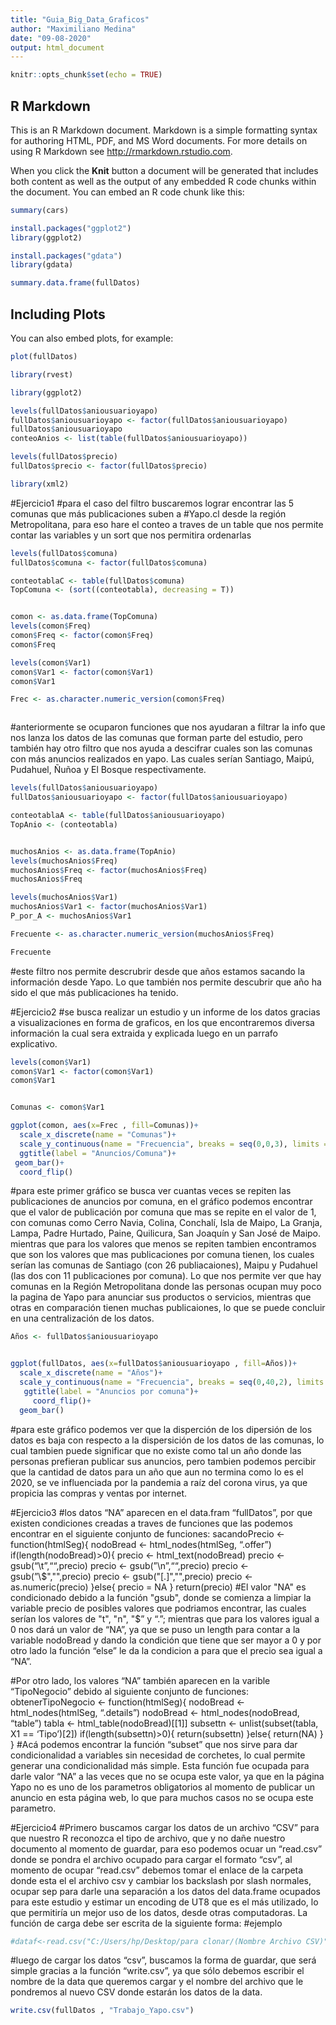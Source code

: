 ```yaml
---
title: "Guia_Big_Data_Graficos"
author: "Maximiliano Medina"
date: "09-08-2020"
output: html_document
---
```


```r
knitr::opts_chunk$set(echo = TRUE)
```

## R Markdown

This is an R Markdown document. Markdown is a simple formatting syntax for authoring HTML, PDF, and MS Word documents. For more details on using R Markdown see <http://rmarkdown.rstudio.com>.

When you click the **Knit** button a document will be generated that includes both content as well as the output of any embedded R code chunks within the document. You can embed an R code chunk like this:

```r
summary(cars)
```
```r
install.packages("ggplot2")
library(ggplot2)
```


```r
install.packages("gdata")
library(gdata)
```





```r
summary.data.frame(fullDatos)
```


## Including Plots

You can also embed plots, for example:

```r
plot(fullDatos)
```
```r
library(rvest)
```

```r
library(ggplot2)
```



```r
levels(fullDatos$aniousuarioyapo)
fullDatos$aniousuarioyapo <- factor(fullDatos$aniousuarioyapo)
fullDatos$aniousuarioyapo
conteoAnios <- list(table(fullDatos$aniousuarioyapo))

levels(fullDatos$precio)
fullDatos$precio <- factor(fullDatos$precio)
```





```r
library(xml2)
```


#Ejercicio1
#para el caso del filtro buscaremos lograr encontrar las 5 comunas que más publicaciones suben a 
#Yapo.cl desde la región Metropolitana, para eso hare el conteo a traves de un table que nos permite contar las variables y un sort que nos permitira ordenarlas 

```r
levels(fullDatos$comuna)
fullDatos$comuna <- factor(fullDatos$comuna)

conteotablaC <- table(fullDatos$comuna)
TopComuna <- (sort((conteotabla), decreasing = T))


comon <- as.data.frame(TopComuna)
levels(comon$Freq)
comon$Freq <- factor(comon$Freq)
comon$Freq

levels(comon$Var1)
comon$Var1 <- factor(comon$Var1)
comon$Var1

Frec <- as.character.numeric_version(comon$Freq)



```
#anteriormente se ocuparon funciones que nos ayudaran a filtrar la info que nos lanza los datos de las comunas que forman parte del estudio, pero también hay otro filtro que nos ayuda a descifrar cuales son las comunas con más anuncios realizados en yapo. Las cuales serían Santiago, Maipú, Pudahuel, Ñuñoa y El Bosque respectivamente.

```r
levels(fullDatos$aniousuarioyapo)
fullDatos$aniousuarioyapo <- factor(fullDatos$aniousuarioyapo)

conteotablaA <- table(fullDatos$aniousuarioyapo)
TopAnio <- (conteotabla)


muchosAnios <- as.data.frame(TopAnio)
levels(muchosAnios$Freq)
muchosAnios$Freq <- factor(muchosAnios$Freq)
muchosAnios$Freq

levels(muchosAnios$Var1)
muchosAnios$Var1 <- factor(muchosAnios$Var1)
P_por_A <- muchosAnios$Var1

Frecuente <- as.character.numeric_version(muchosAnios$Freq)

Frecuente
```
#este filtro nos permite descrubrir desde que años estamos sacando la información desde Yapo. Lo que también nos permite descubrir que año ha sido el que más publicaciones ha tenido.





#Ejercicio2
#se busca realizar un estudio y un informe de los datos gracias a visualizaciones en forma de graficos, en los que encontraremos diversa información la cual sera extraida y explicada luego en un parrafo explicativo.
```r
levels(comon$Var1)
comon$Var1 <- factor(comon$Var1)
comon$Var1


Comunas <- comon$Var1

ggplot(comon, aes(x=Frec , fill=Comunas))+
  scale_x_discrete(name = "Comunas")+
  scale_y_continuous(name = "Frecuencia", breaks = seq(0,0,3), limits = c(0,15))+
  ggtitle(label = "Anuncios/Comuna")+
 geom_bar()+
  coord_flip()

```
#para este primer gráfico se busca ver cuantas veces se repiten las publicaciones de anuncios por comuna, en el gráfico podemos encontrar que el valor de publicación por comuna que mas se repite en el valor de 1, con comunas como Cerro Navia, Colina, Conchalí, Isla de Maipo, La Granja, Lampa, Padre Hurtado, Paine, Quilicura, San Joaquín y San José de Maipo. mientras que para los valores que menos se repiten tambien encontramos que son los valores que mas publicaciones por comuna tienen, los cuales serían las comunas de Santiago (con 26 publiacaiones), Maipu y Pudahuel (las dos con 11 publicaciones por comuna). Lo que nos permite ver que hay comunas en la Región Metropolitana donde las personas ocupan muy poco la pagina de Yapo para anunciar sus productos o servicios, mientras que otras en comparación tienen muchas publicaiones, lo que se puede concluir en una centralización de los datos.


```r
Años <- fullDatos$aniousuarioyapo


ggplot(fullDatos, aes(x=fullDatos$aniousuarioyapo , fill=Años))+
  scale_x_discrete(name = "Años")+
  scale_y_continuous(name = "Frecuencia", breaks = seq(0,40,2), limits = c(0,40))+
   ggtitle(label = "Anuncios por comuna")+ 
     coord_flip()+
  geom_bar()

```
#para este gráfico podemos ver que la disperción de los dipersión de los datos es baja con respecto a la dispersición de los datos de las comunas, lo cual tambien puede significar que no existe como tal un año donde las personas prefieran publicar sus anuncios, pero tambien podemos percibir que la cantidad de datos para un año que aun no termina como lo es el 2020, se ve influenciada por la pandemia a raíz del corona virus, ya que propicia las compras y ventas por internet.







#Ejercicio3
#los datos "NA" aparecen en el data.fram "fullDatos", por que existen condiciones creadas a traves de funciones que las podemos encontrar en el siguiente conjunto de funciones:
sacandoPrecio <- function(htmlSeg){
  nodoBread <- html_nodes(htmlSeg, ".offer")
  if(length(nodoBread)>0){
    precio <- html_text(nodoBread)
    precio <- gsub("\\t","",precio)
    precio <- gsub("\\n","",precio)
    precio <- gsub("\\$","",precio)
    precio <- gsub("[.]","",precio)
    precio <- as.numeric(precio)
  }else{
    precio = NA
  }
  return(precio)
#El valor "NA" es condicionado debido a la función "gsub", donde se comienza a limpiar la variable precio de posibles valores que podriamos encontrar, las cuales serían los valores de "t", "n", "$" y "."; mientras que para los valores igual a 0 nos dará un valor de "NA", ya que se puso un length para contar a la variable nodoBread y dando la condición que tiene que ser mayor a 0 y por otro lado la función "else" le da la condicion a para que el precio sea igual a "NA".


#Por otro lado, los valores "NA" también aparecen en la varible "TipoNegocio" debido al siguiente conjunto de funciones:
obtenerTipoNegocio <- function(htmlSeg){
  nodoBread <- html_nodes(htmlSeg, ".details")
  nodoBread <- html_nodes(nodoBread, "table")
  tabla <- html_table(nodoBread)[[1]]
  subsettn <- unlist(subset(tabla, X1 == 'Tipo')[2])
  if(length(subsettn)>0){
    return(subsettn)
  }else{
    return(NA)
  }
}
#Acá podemos encontrar la función "subset" que nos sirve para dar condicionalidad a variables sin necesidad de corchetes, lo cual permite generar una condicionalidad más simple. Esta función fue ocupada para darle valor "NA" a las veces que no se ocupa este valor, ya que en la página Yapo no es uno de los parametros obligatorios al momento de publicar un anuncio en esta página web, lo que para muchos casos no se ocupa este parametro.













#Ejercicio4
#Primero buscamos cargar los datos de un archivo "CSV" para que nuestro R reconozca el tipo de archivo, que y no dañe nuestro documento al momento de guardar, para eso podemos ocuar un "read.csv" donde se pondra el archivo ocupado para cargar el formato "csv", al momento de ocupar "read.csv" debemos tomar el enlace de la carpeta donde esta el el archivo csv y cambiar los backslash por slash normales, ocupar sep para darle una separación a los datos del data.frame ocupados para este estudio y estimar un encoding de UT8 que es el más utilizado, lo que permitiría un mejor uso de los datos, desde otras computadoras. La función de carga debe ser escrita de la siguiente forma:
#ejemplo
```r
#dataf<-read.csv("C:/Users/hp/Desktop/para clonar/(Nombre Archivo CSV)",sep = "-", encoding = "UTF8")
```
#luego de cargar los datos "csv", buscamos la forma de guardar, que será simple gracias a la función "write.csv", ya que sólo debemos escribir el nombre de la data que queremos cargar y el nombre del archivo que le pondremos al nuevo CSV donde estarán los datos de la data.
```r
write.csv(fullDatos , "Trabajo_Yapo.csv")

```


